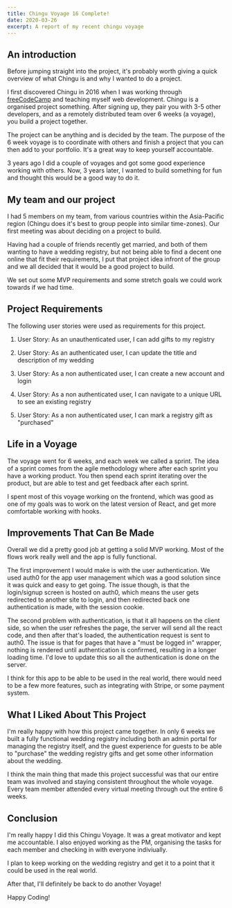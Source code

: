 ```yaml
---
title: Chingu Voyage 16 Complete!
date: 2020-03-26
excerpt: A report of my recent chingu voyage
---
```


## An introduction

Before jumping straight into the project, it's probably worth giving a quick
overview of what Chingu is and why I wanted to do a project.

I first discovered Chingu in 2016 when I was working through [freeCodeCamp](https://www.freecodecamp.org/)
and teaching myself web development. Chingu is a organised project something.
After signing up, they pair you with 3-5 other developers, and as a remotely
distributed team over 6 weeks (a voyage), you build a project together.

The project can be anything and is decided by the team. The purpose of the 6
week voyage is to coordinate with others and finish a project that you can then
add to your portfolio. It's a great way to keep yourself accountable.

3 years ago I did a couple of voyages and got some good experience working with
others. Now, 3 years later, I wanted to build something for fun and thought this
would be a good way to do it.

## My team and our project

I had 5 members on my team, from various countries within the Asia-Pacific region
(Chingu does it's best to group people into similar time-zones). Our first meeting
was about deciding on a project to build.

Having had a couple of friends recently get married, and both of them wanting to
have a wedding registry, but not being able to find a decent one online that fit
their requirements, I put that project idea infront of the group and we all decided
that it would be a good project to build.

We set out some MVP requirements and some stretch goals we could work towards
if we had time.

## Project Requirements

The following user stories were used as requirements for this project.

1. User Story: As an unauthenticated user, I can add gifts to my registry

2. User Story: As an authenticated user, I can update the title and description
of my wedding

3. User Story: As a non authenticated user, I can create a new account and login

4. User Story: As a non authenticated user, I can navigate to a unique URL to 
see an existing registry

5. User Story: As a non authenticated user, I can mark a registry gift as "purchased"

## Life in a Voyage

The voyage went for 6 weeks, and each week we called a sprint. The idea of a sprint
comes from the agile methodology where after each sprint you have a working product.
You then spend each sprint iterating over the product, but are able to test and
get feedback after each sprint.

I spent most of this voyage working on the frontend, which was good as one of my
goals was to work on the latest version of React, and get more comfortable working
with hooks.

## Improvements That Can Be Made

Overall we did a pretty good job at getting a solid MVP working. Most of the flows
work really well and the app is fully functional.

The first improvement I would make is with the user authentication. We used auth0
for the app user management which was a good solution since it was quick and easy
to get going. The issue though, is that the login/signup screen is hosted on 
auth0, which means the user gets redirected to another site to login, and then
redirected back one authentication is made, with the session cookie.

The second problem with authentication, is that it all happens on the client side,
so when the user refreshes the page, the server will send all the react code, and
then after that's loaded, the authentication request is sent to auth0. The issue
is that for pages that have a "must be logged in" wrapper, nothing is rendered
until authentication is confirmed, resulting in a longer loading time. I'd love to
update this so all the authentication is done on the server. 

I think for this app to be able to be used in the real world, there would need
to be a few more features, such as integrating with Stripe, or some payment system.

## What I Liked About This Project

I'm really happy with how this project came together. In only 6 weeks we built
a fully functional wedding registry including both an admin portal for managing
the registry itself, and the guest experience for guests to be able to "purchase"
the wedding registry gifts and get some other information about the wedding.

I think the main thing that made this project successful was that our entire
team was involved and staying consistent throughout the whole voyage. Every team
member attended every virtual meeting through out the entire 6 weeks.

## Conclusion

I'm really happy I did this Chingu Voyage. It was a great motivator and kept me
accountable. I also enjoyed working as the PM, organising the tasks for each
member and checking in with everyone indiviually.

I plan to keep working on the wedding registry and get it to a point that it could
be used in the real world.

After that, I'll definitely be back to do another Voyage!

Happy Coding!
